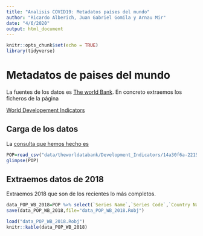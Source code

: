 ```yaml
---
title: "Analisis COVID19: Metadatos países del mundo"
author: "Ricardo Alberich, Juan Gabriel Gomila y Arnau Mir"
date: "4/6/2020"
output: html_document
---
```


```r
knitr::opts_chunk$set(echo = TRUE)
library(tidyverse)
```



#  Metadatos de paises del mundo 


La fuentes de los datos es [The world Bank](https://www.worldbank.org/).  En concreto extraemos los ficheros  de la página

[World Developement Indicators](https://databank.worldbank.org/source/world-development-indicators)



## Carga de los datos

La [consulta que  hemos hecho es]( https://databank.worldbank.org/reports.aspx?source=2&series=SP.POP.TOTL&country=#
)

```r
POP=read_csv("data/theworldatabank/Development_Indicators/14a30f6a-2215-4df8-8db6-54b187ac4627_Data.csv")
glimpse(POP)
```




## Extraemos  datos  de 2018

Extraemos 2018 que son   de los recientes lo más completos.



```r
data_POP_WB_2018=POP %>% select(`Series Name`,`Series Code`,`Country Name`,`Country Code`,`2018 [YR2018]`)
save(data_POP_WB_2018,file="data_POP_WB_2018.Robj")

```


```r
load("data_POP_WB_2018.Robj")
knitr::kable(data_POP_WB_2018)
```

